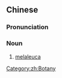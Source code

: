 {{also|千层树}}
==Chinese==
{{zh-forms|s=千层树}}
{{wikipedia|lang=zh}}

===Pronunciation===
{{zh-pron
|m=qiāncéngshù
|cat=n
}}

===Noun===
{{zh-noun}}

# [[melaleuca]]

[[Category:zh:Botany]]